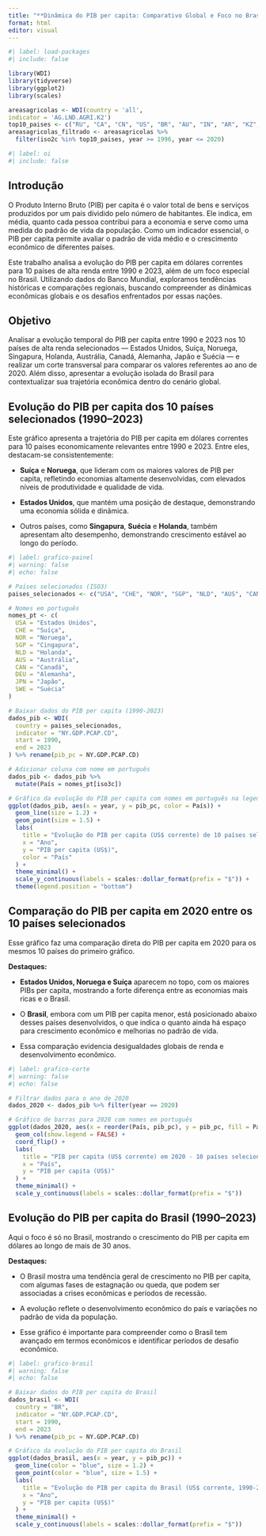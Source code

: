---
title: "**Dinâmica do PIB per capita: Comparativo Global e Foco no Brasil**"
format: html
editor: visual
---

```{r}
#| label: load-packages
#| include: false

library(WDI)
library(tidyverse)
library(ggplot2)
library(scales)

areasagricolas <- WDI(country = 'all',
indicator = 'AG.LND.AGRI.K2')
top10_paises <- c("RU", "CA", "CN", "US", "BR", "AU", "IN", "AR", "KZ", "DZ")
areasagricolas_filtrado <- areasagricolas %>%
  filter(iso2c %in% top10_paises, year >= 1996, year <= 2020)


```

```{r}
#| label: oi
#| include: false


```

## Introdução

O Produto Interno Bruto (PIB) per capita é o valor total de bens e serviços produzidos por um país dividido pelo número de habitantes. Ele indica, em média, quanto cada pessoa contribui para a economia e serve como uma medida do padrão de vida da população. Como um indicador essencial, o PIB per capita permite avaliar o padrão de vida médio e o crescimento econômico de diferentes países.

Este trabalho analisa a evolução do PIB per capita em dólares correntes para 10 países de alta renda entre 1990 e 2023, além de um foco especial no Brasil. Utilizando dados do Banco Mundial, exploramos tendências históricas e comparações regionais, buscando compreender as dinâmicas econômicas globais e os desafios enfrentados por essas nações.

## Objetivo

Analisar a evolução temporal do PIB per capita entre 1990 e 2023 nos 10 países de alta renda selecionados — Estados Unidos, Suíça, Noruega, Singapura, Holanda, Austrália, Canadá, Alemanha, Japão e Suécia — e realizar um corte transversal para comparar os valores referentes ao ano de 2020. Além disso, apresentar a evolução isolada do Brasil para contextualizar sua trajetória econômica dentro do cenário global.

## Evolução do PIB per capita dos 10 países selecionados (1990–2023)

Este gráfico apresenta a trajetória do PIB per capita em dólares correntes para 10 países economicamente relevantes entre 1990 e 2023. Entre eles, destacam-se consistentemente:

-    **Suíça** e **Noruega**, que lideram com os maiores valores de PIB per capita, refletindo economias altamente desenvolvidas, com elevados níveis de produtividade e qualidade de vida.

-    **Estados Unidos**, que mantém uma posição de destaque, demonstrando uma economia sólida e dinâmica.

-    Outros países, como **Singapura**, **Suécia** e **Holanda**, também apresentam alto desempenho, demonstrando crescimento estável ao longo do período.

```{r}
#| label: grafico-painel
#| warning: false
#| echo: false

# Países selecionados (ISO3)
paises_selecionados <- c("USA", "CHE", "NOR", "SGP", "NLD", "AUS", "CAN", "DEU", "JPN", "SWE")

# Nomes em português
nomes_pt <- c(
  USA = "Estados Unidos",
  CHE = "Suíça",
  NOR = "Noruega",
  SGP = "Cingapura",
  NLD = "Holanda",
  AUS = "Austrália",
  CAN = "Canadá",
  DEU = "Alemanha",
  JPN = "Japão",
  SWE = "Suécia"
)

# Baixar dados do PIB per capita (1990-2023)
dados_pib <- WDI(
  country = paises_selecionados,
  indicator = "NY.GDP.PCAP.CD",
  start = 1990,
  end = 2023
) %>% rename(pib_pc = NY.GDP.PCAP.CD)

# Adicionar coluna com nome em português
dados_pib <- dados_pib %>% 
  mutate(País = nomes_pt[iso3c])

# Gráfico da evolução do PIB per capita com nomes em português na legenda
ggplot(dados_pib, aes(x = year, y = pib_pc, color = País)) +
  geom_line(size = 1.2) +
  geom_point(size = 1.5) +
  labs(
    title = "Evolução do PIB per capita (US$ corrente) de 10 países selecionados (1990-2023)",
    x = "Ano",
    y = "PIB per capita (US$)",
    color = "País"
  ) +
  theme_minimal() +
  scale_y_continuous(labels = scales::dollar_format(prefix = "$")) +
  theme(legend.position = "bottom")

```

## 

## Comparação do PIB per capita em 2020 entre os 10 países selecionados

Esse gráfico faz uma comparação direta do PIB per capita em 2020 para os mesmos 10 países do primeiro gráfico.

**Destaques:**

-   **Estados Unidos, Noruega e Suíça** aparecem no topo, com os maiores PIBs per capita, mostrando a forte diferença entre as economias mais ricas e o Brasil.

-    O **Brasil**, embora com um PIB per capita menor, está posicionado abaixo desses países desenvolvidos, o que indica o quanto ainda há espaço para crescimento econômico e melhorias no padrão de vida.

-    Essa comparação evidencia desigualdades globais de renda e desenvolvimento econômico.

```{r}
#| label: grafico-corte
#| warning: false
#| echo: false

# Filtrar dados para o ano de 2020
dados_2020 <- dados_pib %>% filter(year == 2020)

# Gráfico de barras para 2020 com nomes em português
ggplot(dados_2020, aes(x = reorder(País, pib_pc), y = pib_pc, fill = País)) +
  geom_col(show.legend = FALSE) +
  coord_flip() +
  labs(
    title = "PIB per capita (US$ corrente) em 2020 - 10 países selecionados",
    x = "País",
    y = "PIB per capita (US$)"
  ) +
  theme_minimal() +
  scale_y_continuous(labels = scales::dollar_format(prefix = "$"))

```

## Evolução do PIB per capita do Brasil (1990–2023)

Aqui o foco é só no Brasil, mostrando o crescimento do PIB per capita em dólares ao longo de mais de 30 anos.

**Destaques:**

-    O Brasil mostra uma tendência geral de crescimento no PIB per capita, com algumas fases de estagnação ou queda, que podem ser associadas a crises econômicas e períodos de recessão.

-    A evolução reflete o desenvolvimento econômico do país e variações no padrão de vida da população.

-    Esse gráfico é importante para compreender como o Brasil tem avançado em termos econômicos e identificar períodos de desafio econômico.

```{r}
#| label: grafico-brasil
#| warning: false
#| echo: false

# Baixar dados do PIB per capita do Brasil
dados_brasil <- WDI(
  country = "BR",
  indicator = "NY.GDP.PCAP.CD",
  start = 1990,
  end = 2023
) %>% rename(pib_pc = NY.GDP.PCAP.CD)

# Gráfico da evolução do PIB per capita do Brasil
ggplot(dados_brasil, aes(x = year, y = pib_pc)) +
  geom_line(color = "blue", size = 1.2) +
  geom_point(color = "blue", size = 1.5) +
  labs(
    title = "Evolução do PIB per capita do Brasil (US$ corrente, 1990-2023)",
    x = "Ano",
    y = "PIB per capita (US$)"
  ) +
  theme_minimal() +
  scale_y_continuous(labels = scales::dollar_format(prefix = "$"))
```
